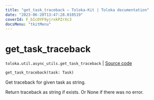 ```yaml
---
title: "get_task_traceback — Toloka-Kit | Toloka documentation"
date: "2023-06-20T13:47:28.010519"
coverId: F_bIcOYF9yjrxkPZrXc3
docsMenu: "tkitMenu"
---
```


# get_task_traceback

`toloka.util.async_utils.get_task_traceback` | [Source code](https://github.com/Toloka/toloka-kit/blob/v1.2.0/src/util/async_utils.py#L179)

```python
get_task_traceback(task: Task)
```

Get traceback for given task as string.

Return traceback as string if exists. Or None if there was no error.